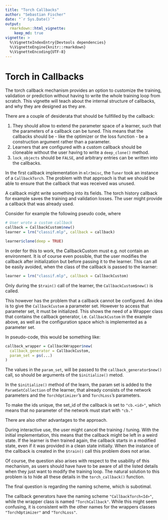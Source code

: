 ```yaml
---
title: "Torch Callbacks"
author: "Sebastian Fischer"
date: "`r Sys.Date()`"
output:
  rmarkdown::html_vignette:
    keep_md: true
vignette: >
  %\VignetteIndexEntry{Devtools dependencies}
  %\VignetteEngine{knitr::rmarkdown}
  %\VignetteEncoding{UTF-8}
---
```



# Torch in Callbacks

The torch callback mechanism provides an option to customize the training, validation or prediction without having to write the whole training loop from scratch.
This vignette will teach about the internal structure of callbacks, and why they are designed as they are.

There are a couple of desiderata that should be fullfilled by the callback:

1. They should allow to extend the parameter space of a learner, such that the parameters of a callback can be tuned.
   This means that the callbacks should be - like the optimizer or the loss function - be a construction argument rather than a parameter.
1. Learners that are configured with a custom callback should be cloneable without the user having to write a `deep_clone()` method.
1. `lock_objects` should be `FALSE`, and arbitrary entries can be written into the callbacks.

In the first callback implementation in `mlr3misc`, the `Tuner` took an instance of a `CallbackTorch`.
The problem with that approach is that we should be able to ensure that the callback that was received was unused.

A callback might write something into its fields. 
The torch history callback for example saves the training and validation losses.
The user might provide a callback that was already used.

Consider for example the following pseudo code, where 

```r
# User wrote a custom callback
callback = CallbackCustom$new()
learner = lrn("classif.mlp", callback = callback)

learner$clone(deep = TRUE)
```

In order for this to work, the CallbackCustom must e.g. not contain an environment. 
It is of course even possible, that the user modifies the callback after initialization but before passing it to the learner.
This can all be easily avoided, when the class of the callback is passed to the learner:


```r
learner = lrn("classif.mlp", callback = CallbackCustom)
```

Only during the `$train()` call of the learner, the `CallbackCustom$new()` is called.

This however has the problem that a callback cannot be configured.
An idea is to give the `CallbackCustom` a parameter set. However to access that parameter set, it must be initialized.
This shows the need of a Wrapper class that contains the callback generator, i.e. `CallbackCustom` in the example above, as well as the configuration space which is implemented as a parameter set.

In pseudo-code, this would be something like: 

```r
callback_wrapper = CallbackWrapper$new(
  callback_generator = CallbackCustom, 
  param_set = ps(...)
)
```

The values in the `param_set`, will be passed to the `callback_generator$new()` call, so should be arguments of the `$initialize()` metod.

In the `$initialize()` method of the learn, the param set is added to the `ParamSetCollection` of the learner, that already consists of the network parameters and the `TorchOptimizer`'s and `TorchLoss`'s parameters.

To make the ids unique, the set_id of the callback is set to `"cb.<id>"`, which means that no parameter of the network must start with `"cb."`


There are also other advantages to the approach. 

During interactive use, the user might cancel the training / tuning.
With the initial implementation, this means that the callback might be left in a weird state.
If the learner is then trained again, the callback starts in a modified state, even if it was provided in a clean state initially.
When the instance of the callback is created in the `$train()` call this problem does not arise.


Of course, the question also arises with respect to the usability of this mechanism, as users should have have to be aware of all the listed details when they just want to modify the training loop.
The natural solution to this problem is to hide all these details in the `torch_callback()` function.

The final question is regarding the naming scheme, which is subotimal.

The callback generators have the naming scheme `"CallbackTorch<Id>"`, while the wrapper class is named `"TorchCallback"`.
While this might seem confusing, it is consistent with the other names for the wrappers classes `"TorchOptimizer"` and `"TorchLoss"`.


